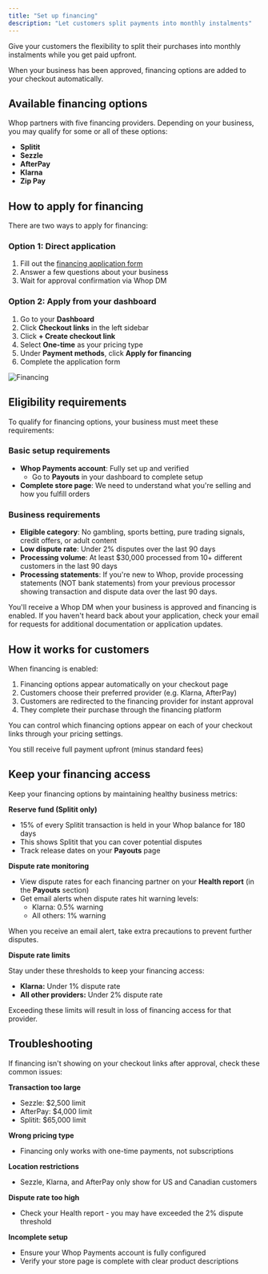 ```yaml
---
title: "Set up financing"
description: "Let customers split payments into monthly instalments"
---
```


Give your customers the flexibility to split their purchases into monthly instalments while you get paid upfront.

When your business has been approved, financing options are added to your checkout automatically.

## Available financing options

Whop partners with five financing providers. Depending on your business, you may qualify for some or all of these options:

- **Splitit**
- **Sezzle**
- **AfterPay**
- **Klarna**
- **Zip Pay**

## How to apply for financing

There are two ways to apply for financing:

### Option 1: Direct application

1. Fill out the [financing application form](https://hunterd.app.n8n.cloud/form/e9e21a0c-91d5-4cda-9b14-a9506be5af44)
2. Answer a few questions about your business
3. Wait for approval confirmation via Whop DM

### Option 2: Apply from your dashboard

1. Go to your **Dashboard**
2. Click **Checkout links** in the left sidebar
3. Click **\+ Create checkout link**
4. Select **One-time** as your pricing type
5. Under **Payment methods**, click **Apply for financing**
6. Complete the application form

![Financing](/apps/docs/how-to-videos/applyforfinancing.gif)

## Eligibility requirements

To qualify for financing options, your business must meet these requirements:

### Basic setup requirements

- **Whop Payments account**: Fully set up and verified
  - Go to **Payouts** in your dashboard to complete setup
- **Complete store page**: We need to understand what you're selling and how you fulfill orders

### Business requirements

- **Eligible category**: No gambling, sports betting, pure trading signals, credit offers, or adult content
- **Low dispute rate**: Under 2% disputes over the last 90 days
- **Processing volume**: At least \$30,000 processed from 10\+ different customers in the last 90 days
- **Processing statements**: If you're new to Whop, provide processing statements (NOT bank statements) from your previous processor showing transaction and dispute data over the last 90 days.

<Tip>
  You'll receive a Whop DM when your business is approved and financing is enabled. If you haven't heard back about your application, check your email for requests for additional documentation or application updates.
</Tip>

## How it works for customers

When financing is enabled:

1. Financing options appear automatically on your checkout page
2. Customers choose their preferred provider (e.g. Klarna, AfterPay)
3. Customers are redirected to the financing provider for instant approval
4. They complete their purchase through the financing platform

You can control which financing options appear on each of your checkout links through your pricing settings.

<Tip>
  You still receive full payment upfront (minus standard fees)
</Tip>

## Keep your financing access

Keep your financing options by maintaining healthy business metrics:

**Reserve fund (Splitit only)**

- 15% of every Splitit transaction is held in your Whop balance for 180 days
- This shows Splitit that you can cover potential disputes
- Track release dates on your **Payouts** page

**Dispute rate monitoring**

- View dispute rates for each financing partner on your **Health report** (in the **Payouts** section)
- Get email alerts when dispute rates hit warning levels:
  - Klarna: 0.5% warning
  - All others: 1% warning

<Tip>
  When you receive an email alert, take extra precautions to prevent further disputes.
</Tip>

**Dispute rate limits**

Stay under these thresholds to keep your financing access:

- **Klarna:** Under 1% dispute rate
- **All other providers:** Under 2% dispute rate

Exceeding these limits will result in loss of financing access for that provider.

## Troubleshooting

If financing isn't showing on your checkout links after approval, check these common issues:

**Transaction too large**

- Sezzle: \$2,500 limit
- AfterPay: \$4,000 limit
- Splitit: \$65,000 limit

**Wrong pricing type**

- Financing only works with one-time payments, not subscriptions

**Location restrictions**

- Sezzle, Klarna, and AfterPay only show for US and Canadian customers

**Dispute rate too high**

- Check your Health report - you may have exceeded the 2% dispute threshold

**Incomplete setup**

- Ensure your Whop Payments account is fully configured
- Verify your store page is complete with clear product descriptions